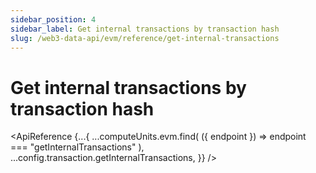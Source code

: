 ```yaml
---
sidebar_position: 4
sidebar_label: Get internal transactions by transaction hash
slug: /web3-data-api/evm/reference/get-internal-transactions
---
```



# Get internal transactions by transaction hash

<ApiReference
  {...{
    ...computeUnits.evm.find(
      ({ endpoint }) => endpoint === "getInternalTransactions"
    ),
    ...config.transaction.getInternalTransactions,
  }}
/>

